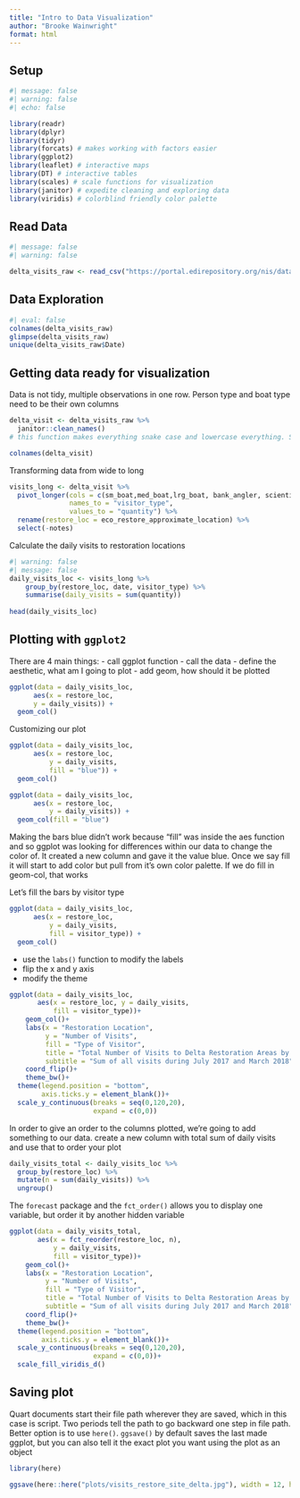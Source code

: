 ```yaml
---
title: "Intro to Data Visualization"
author: "Brooke Wainwright"
format: html
---
```


## Setup
```r
#| message: false
#| warning: false
#| echo: false

library(readr)
library(dplyr)
library(tidyr)
library(forcats) # makes working with factors easier
library(ggplot2)
library(leaflet) # interactive maps
library(DT) # interactive tables
library(scales) # scale functions for visualization
library(janitor) # expedite cleaning and exploring data
library(viridis) # colorblind friendly color palette
```

## Read Data
```r
#| message: false
#| warning: false

delta_visits_raw <- read_csv("https://portal.edirepository.org/nis/dataviewer?packageid=edi.587.1&entityid=cda8c1384af0089b506d51ad8507641f")
```


## Data Exploration
```r
#| eval: false
colnames(delta_visits_raw)
glimpse(delta_visits_raw)
unique(delta_visits_raw$Date)

```
## Getting data ready for visualization

Data is not tidy, multiple observations in one row. Person type and boat type need to be their own columns

```r
delta_visit <- delta_visits_raw %>% 
  janitor::clean_names()
# this function makes everything snake case and lowercase everything. SO cool.

colnames(delta_visit)
```

Transforming data from wide to long

```r
visits_long <- delta_visit %>% 
  pivot_longer(cols = c(sm_boat,med_boat,lrg_boat, bank_angler, scientist, cars), 
               names_to = "visitor_type",
               values_to = "quantity") %>% 
  rename(restore_loc = eco_restore_approximate_location) %>% 
  select(-notes)
```

Calculate the daily visits to restoration locations

```r
#| warning: false
#| message: false
daily_visits_loc <- visits_long %>%
    group_by(restore_loc, date, visitor_type) %>% 
    summarise(daily_visits = sum(quantity))
    
head(daily_visits_loc)
```

## Plotting with `ggplot2`

There are 4 main things:
- call ggplot function
- call the data
- define the aesthetic, what am I going to plot
- add geom, how should it be plotted

```r
ggplot(data = daily_visits_loc, 
      aes(x = restore_loc,
      y = daily_visits)) +
  geom_col()
```

Customizing our plot
```r
ggplot(data = daily_visits_loc, 
      aes(x = restore_loc,
          y = daily_visits,
          fill = "blue")) + 
  geom_col()

ggplot(data = daily_visits_loc, 
      aes(x = restore_loc,
          y = daily_visits)) + 
  geom_col(fill = "blue")
```

Making the bars blue didn't work because "fill" was inside the aes function and so ggplot was looking for differences within our data to change the color of. It created a new column and gave it the value blue. Once we say fill it will start to add color but pull from it's own color palette. If we do fill in geom-col, that works

Let's fill the bars by visitor type

```r
ggplot(data = daily_visits_loc, 
      aes(x = restore_loc,
          y = daily_visits,
          fill = visitor_type)) + 
  geom_col()
```


- use the `labs()` function to modify the labels
- flip the x and y axis
- modify the theme

```r
ggplot(data = daily_visits_loc,
       aes(x = restore_loc, y = daily_visits,
           fill = visitor_type))+
    geom_col()+
    labs(x = "Restoration Location",
         y = "Number of Visits",
         fill = "Type of Visitor",
         title = "Total Number of Visits to Delta Restoration Areas by visitor type",
         subtitle = "Sum of all visits during July 2017 and March 2018")+
    coord_flip()+
    theme_bw()+
  theme(legend.position = "bottom",
        axis.ticks.y = element_blank())+
  scale_y_continuous(breaks = seq(0,120,20),
                     expand = c(0,0))
```

In order to give an order to the columns plotted, we're going to add something to our data. create a new column with total sum of daily visits and use that to order your plot
```r
daily_visits_total <- daily_visits_loc %>% 
  group_by(restore_loc) %>% 
  mutate(n = sum(daily_visits)) %>% 
  ungroup()
```

The `forecast` package and the `fct_order()` allows you to display one variable, but order it by another hidden variable

```r
ggplot(data = daily_visits_total,
       aes(x = fct_reorder(restore_loc, n),
           y = daily_visits,
           fill = visitor_type))+
    geom_col()+
    labs(x = "Restoration Location",
         y = "Number of Visits",
         fill = "Type of Visitor",
         title = "Total Number of Visits to Delta Restoration Areas by visitor type",
         subtitle = "Sum of all visits during July 2017 and March 2018")+
    coord_flip()+
    theme_bw()+
  theme(legend.position = "bottom",
        axis.ticks.y = element_blank())+
  scale_y_continuous(breaks = seq(0,120,20),
                     expand = c(0,0))+
  scale_fill_viridis_d()
```

## Saving plot
Quart documents start their file path wherever they are saved, which in this case is script. Two periods tell the path to go backward one step in file path. Better option is to use `here()`.
`ggsave()` by default saves the last made ggplot, but you can also tell it the exact plot you want using the plot as an object

```r
library(here)

ggsave(here::here("plots/visits_restore_site_delta.jpg"), width = 12, height = 6, units = "in")


```




